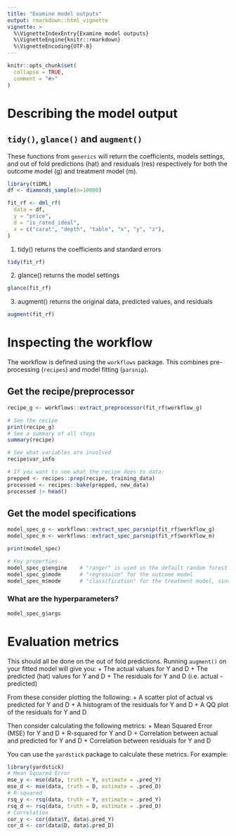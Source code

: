```yaml
---
title: "Examine model outputs"
output: rmarkdown::html_vignette
vignette: >
  %\VignetteIndexEntry{Examine model outputs}
  %\VignetteEngine{knitr::rmarkdown}
  %\VignetteEncoding{UTF-8}
---
```


```r
knitr::opts_chunk$set(
  collapse = TRUE,
  comment = "#>"
)
```

# Describing the model output

## `tidy()`, `glance()` and `augment()`

These functions from `generics` will return the coefficients, models settings, and out of fold predictions (hat) and residuals (res) respectively for both the outcome model (g) and treatment model (m).

```r
library(tiDML)
df <- diamonds_sample(n=10000)

fit_rf <- dml_rf(
  data = df,
  y = "price",
  d = "is_rated_ideal",
  x = c("carat", "depth", "table", "x", "y", "z"),
)
```

1. tidy() returns the coefficients and standard errors
```r
tidy(fit_rf)
```
2. glance() returns the model settings
```r
glance(fit_rf)
```
3. augment() returns the original data, predicted values, and residuals
```r
augment(fit_rf)
```

# Inspecting the workflow

The workflow is defined using the `workflows` package. This combines pre-processing (`recipes`) and model fitting (`parsnip`).

## Get the recipe/preprocessor

```r
recipe_g <- workflows::extract_preprocessor(fit_rf$workflow_g)

# See the recipe
print(recipe_g)
# See a summary of all steps
summary(recipe)

# See what variables are involved
recipe$var_info

# If you want to see what the recipe does to data:
prepped <- recipes::prep(recipe, training_data)
processed <- recipes::bake(prepped, new_data)
processed |> head()
```

## Get the model specifications
```r
model_spec_g <- workflows::extract_spec_parsnip(fit_rf$workflow_g)
model_spec_m <- workflows::extract_spec_parsnip(fit_rf$workflow_m)

print(model_spec)

# Key properties
model_spec_g$engine    # "ranger" is used in the default random forest
model_spec_g$mode      # "regression" for the outcome model
model_spec_m$mode      # "classification" for the treatment model, since it's binary  
```

### What are the hyperparameters?
```r
model_spec_g$args
```

# Evaluation metrics

This should all be done on the out of fold predictions. Running `augment()` on your fitted model will give you:
+ The actual values for Y and D
+ The predicted (hat) values for Y and D 
+ The residuals for Y and D (i.e. actual - predicted)

From these consider plotting the following:
+ A scatter plot of actual vs predicted for Y and D
+ A histogram of the residuals for Y and D
+ A QQ plot of the residuals for Y and D

Then consider calculating the following metrics:
+ Mean Squared Error (MSE) for Y and D
+ R-squared for Y and D
+ Correlation between actual and predicted for Y and D
+ Correlation between residuals for Y and D

You can use the `yardstick` package to calculate these metrics. For example:
```r
library(yardstick)
# Mean Squared Error
mse_y <- mse(data, truth = Y, estimate = .pred_Y)
mse_d <- mse(data, truth = D, estimate = .pred_D)
# R-squared
rsq_y <- rsq(data, truth = Y, estimate = .pred_Y)
rsq_d <- rsq(data, truth = D, estimate = .pred_D)
# Correlation
cor_y <- cor(data$Y, data$.pred_Y)
cor_d <- cor(data$D, data$.pred_D)
```